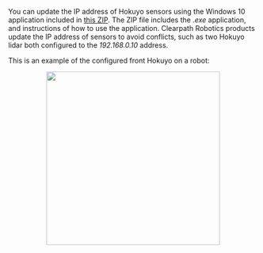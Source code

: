 You can update the IP address of Hokuyo sensors using the Windows 10 application included in [this ZIP](/assets/zip/hokuyo_ip_changing_tool.zip).
The ZIP file includes the _.exe_ application, and instructions of how to use the application.
Clearpath Robotics products update the IP address of sensors to avoid conflicts, such as two Hokuyo lidar both configured to the _192.168.0.10_ address.

This is an example of the configured front Hokuyo on a robot:

<center>
  <img
    src="/img/sensor_images/sensor_hokuyo_ust_1.png"
    width="350"
  />
</center>

